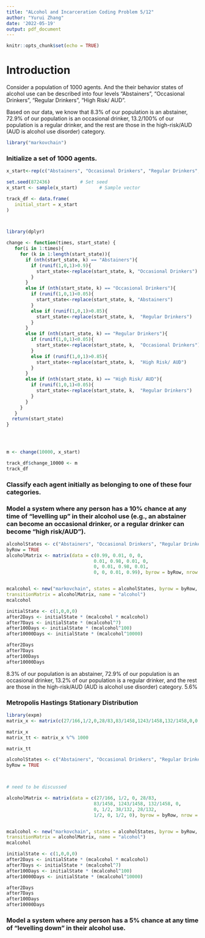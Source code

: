 ```yaml
---
title: "ALcohol and Incarceration Coding Problem 5/12"
author: "Yurui Zhang"
date: '2022-05-19'
output: pdf_document
---
```


```r
knitr::opts_chunk$set(echo = TRUE)
```

# Introduction
Consider a population of 1000 agents. And the their behavior states of alcohol use can be described into four levels "Abstainers", "Occasional Drinkers", "Regular Drinkers", "High Risk/ AUD".

Based on our data, we know that 8.3% of our population is an abstainer, 72.9% of our population is an occasional drinker, 13.2/100% of our population is a regular drinker, and the rest are those in the high-risk/AUD (AUD is alcohol use disorder) category.

```r
library("markovchain")
```

###	Initialize a set of 1000 agents.

```r
x_start<-rep(c("Abstainers", "Occasional Drinkers", "Regular Drinkers", "High Risk/ AUD"),times=c(8.3/100*1000,72.9/100*1000,13.2/100*1000,5.6/100*1000))

set.seed(872436)           # Set seed
x_start <- sample(x_start)        # Sample vector

track_df <- data.frame(
   initial_start = x_start
)




```




```r

library(dplyr)

change <- function(times, start_state) {
   for(i in 1:times){
     for (k in 1:length(start_state)){
       if (nth(start_state, k) == "Abstainers"){
         if (runif(1,0,1)>0.9){
           start_state<-replace(start_state, k, "Occasional Drinkers")
         }
       }
       else if (nth(start_state, k) == "Occasional Drinkers"){
         if (runif(1,0,1)<0.05){
           start_state<-replace(start_state, k, "Abstainers")
         }
         else if (runif(1,0,1)>0.85){
           start_state<-replace(start_state, k,  "Regular Drinkers")
         }
       }
       else if (nth(start_state, k) == "Regular Drinkers"){
         if (runif(1,0,1)<0.05){
           start_state<-replace(start_state, k,  "Occasional Drinkers")
         }
         else if (runif(1,0,1)>0.85){
           start_state<-replace(start_state, k,  "High Risk/ AUD")
         }
       }
       else if (nth(start_state, k) == "High Risk/ AUD"){
         if (runif(1,0,1)<0.05){
           start_state<-replace(start_state, k,  "Regular Drinkers")
         }
       }
     }
   }
  return(start_state)
}
  



m <- change(10000, x_start) 

track_df$change_10000 <- m
track_df
```


###	Classify each agent initially as belonging to one of these four categories. 



###	Model a system where any person has a 10% chance at any time of “levelling up” in their alcohol use (e.g., an abstainer can become an occasional drinker, or a regular drinker can become “high risk/AUD”).

```r

alcoholStates <- c("Abstainers", "Occasional Drinkers", "Regular Drinkers", "High Risk/ AUD")
byRow = TRUE
alcoholMatrix <- matrix(data = c(0.99, 0.01, 0, 0,
                                0.01, 0.98, 0.01, 0,
                                0, 0.01, 0.98, 0.01,
                                0, 0, 0.01, 0.99), byrow = byRow, nrow = 4,dimnames = list(alcoholStates, alcoholStates))


mcalcohol <- new("markovchain", states = alcoholStates, byrow = byRow,
transitionMatrix = alcoholMatrix, name = "alcohol")
mcalcohol
```

```r
initialState <- c(1,0,0,0)
after2Days <- initialState * (mcalcohol * mcalcohol)
after7Days <- initialState * (mcalcohol^7)
after100Days <- initialState * (mcalcohol^100)
after10000Days <- initialState * (mcalcohol^10000)

after2Days
after7Days
after100Days
after10000Days
```

8.3% of our population is an abstainer, 72.9% of our population is an occasional drinker, 13.2% of our population is a regular drinker, and the rest are those in the high-risk/AUD (AUD is alcohol use disorder) category. 5.6%

### Metropolis Hastings Stationary Distribution


```r
library(expm)
matrix_x <- matrix(c(27/166,1/2,0,28/83,83/1458,1243/1458,132/1458,0,0,1/2,38/132,28/132,1/2,0,1/2,0), nrow = 4)

matrix_x
matrix_tt <- matrix_x %^% 1000

matrix_tt
```

```r

alcoholStates <- c("Abstainers", "Occasional Drinkers", "Regular Drinkers", "High Risk/ AUD")
byRow = TRUE



# need to be discussed

alcoholMatrix <- matrix(data = c(27/166, 1/2, 0, 28/83,
                                83/1458, 1243/1458, 132/1458, 0,
                                0, 1/2, 38/132, 28/132,
                                1/2, 0, 1/2, 0), byrow = byRow, nrow = 4,dimnames = list(alcoholStates, alcoholStates))


mcalcohol <- new("markovchain", states = alcoholStates, byrow = byRow,
transitionMatrix = alcoholMatrix, name = "alcohol")
mcalcohol
```


```r
initialState <- c(1,0,0,0)
after2Days <- initialState * (mcalcohol * mcalcohol)
after7Days <- initialState * (mcalcohol^7)
after100Days <- initialState * (mcalcohol^100)
after10000Days <- initialState * (mcalcohol^10000)

after2Days
after7Days
after100Days
after10000Days
```



###	Model a system where any person has a 5% chance at any time of “levelling down” in their alcohol use. 





